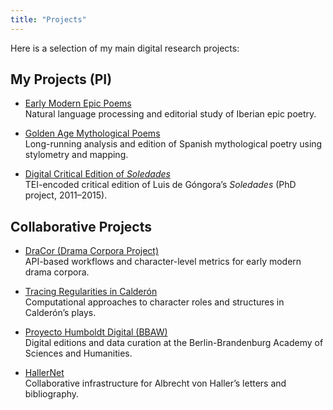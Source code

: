 ```yaml
---
title: "Projects"
---
```


Here is a selection of my main digital research projects:

## My Projects (PI)

- [Early Modern Epic Poems](early-modern-epics.qmd)  
  Natural language processing and editorial study of Iberian epic poetry.

- [Golden Age Mythological Poems](golden-age-poems.qmd)  
  Long-running analysis and edition of Spanish mythological poetry using stylometry and mapping.

- [Digital Critical Edition of *Soledades*](soledades.qmd)  
  TEI-encoded critical edition of Luis de Góngora’s *Soledades* (PhD project, 2011–2015).


## Collaborative Projects

- [DraCor (Drama Corpora Project)](dracor.qmd)  
  API-based workflows and character-level metrics for early modern drama corpora.

- [Tracing Regularities in Calderón](tracing-calderon.qmd)  
  Computational approaches to character roles and structures in Calderón’s plays.

- [Proyecto Humboldt Digital (BBAW)](proyecto-humboldt.qmd)  
  Digital editions and data curation at the Berlin-Brandenburg Academy of Sciences and Humanities.

- [HallerNet](hallernet.qmd)  
  Collaborative infrastructure for Albrecht von Haller’s letters and bibliography.



